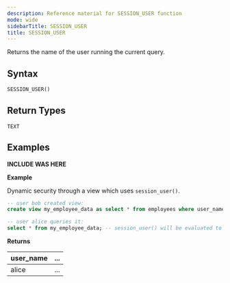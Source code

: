 ```yaml
---
description: Reference material for SESSION_USER function
mode: wide
sidebarTitle: SESSION_USER
title: SESSION_USER
---
```


Returns the name of the user running the current query.

## Syntax


```sql
SESSION_USER()
```

## Return Types
`TEXT`

## Examples


**INCLUDE WAS HERE**

**Example**

Dynamic security through a view which uses `session_user()`.

```sql
-- user bob created view:
create view my_employee_data as select * from employees where user_name = session_user();

-- user alice queries it:
select * from my_employee_data; -- session_user() will be evaluated to 'alice' for this query
```

**Returns** 

| user_name   | ...   | 
|:------------|:-------------------|
| alice |... | 

